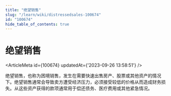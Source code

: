 ```yaml
---
title: "绝望销售"
slug: "/learn/wiki/distressedsales-100674"
id: "100674"
hide_table_of_contents: true
---
```



# 绝望销售

<ArticleMeta id={100674} updatedAt={'2023-09-26 13:58:51'} />
<div className='border-solid border-b border-t-0 my-4 border-[var(--ifm-color-gray-300)]' />

绝望销售，也称为困境销售，发生在需要快速出售房产、股票或其他资产的情况下。绝望销售通常会导致卖方遭受经济压力，必须接受较低的价格从而造成财务损失。从这些资产获得的款项通常用于偿还债务、医疗费用或其他紧急情况。
